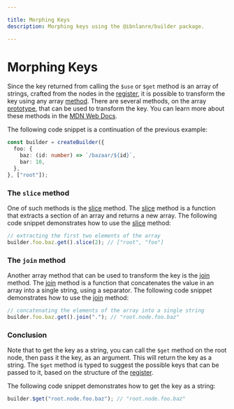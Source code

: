 ---

title: Morphing Keys
description: Morphing keys using the @ibnlanre/builder package.

---

# Morphing Keys

Since the key returned from calling the `$use` or `$get` method is an array of strings, crafted from the nodes in the [register][4], it is possible to transform the key using any array [method][array]. There are several methods, on the array [prototype][prototype], that can be used to transform the key. You can learn more about these methods in the [MDN Web Docs][methods].

The following code snippet is a continuation of the previous example:

```typescript copy
const builder = createBuilder({
  foo: {
    baz: (id: number) => `/bazaar/${id}`,
    bar: 10,
  },
}, ["root"]);
```

### The `slice` method

One of such methods is the [slice][slice] method. The [slice][slice] method is a function that extracts a section of an array and returns a new array. The following code snippet demonstrates how to use the [slice][slice] method:

```typescript copy
// extracting the first two elements of the array
builder.foo.baz.get().slice(2); // ["root", "foo"]
```

### The `join` method

Another array method that can be used to transform the key is the [join][join] method. The [join][join] method is a function that concatenates the value in an array into a single string, using a separator. The following code snippet demonstrates how to use the [join][join] method:

```typescript copy
// concatenating the elements of the array into a single string
builder.foo.baz.get().join("."); // "root.node.foo.baz"
```

### Conclusion

Note that to get the key as a string, you can call the `$get` method on the root node, then pass it the key, as an argument. This will return the key as a string. The `$get` method is typed to suggest the possible keys that can be passed to it, based on the structure of the [register][4].

The following code snippet demonstrates how to get the key as a string:

```typescript copy
builder.$get("root.node.foo.baz"); // "root.node.foo.baz"
```

[4]: /core-concepts/registers

[methods]: https://developer.mozilla.org/en-US/docs/Web/JavaScript/Reference/Global_Objects/Array#instance_methods
[slice]: https://developer.mozilla.org/en-US/docs/Web/JavaScript/Reference/Global_Objects/Array/slice
[join]: https://developer.mozilla.org/en-US/docs/Web/JavaScript/Reference/Global_Objects/Array/join
[prototype]: https://javascript.info/native-prototypes
[array]: https://javascript.info/array-methods
